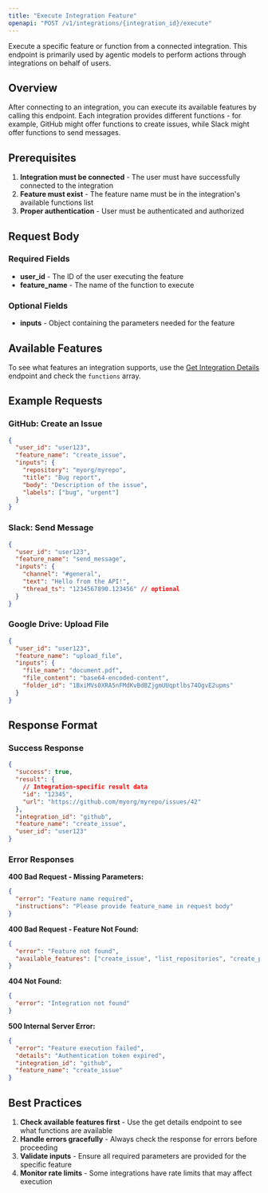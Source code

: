 ```yaml
---
title: "Execute Integration Feature"
openapi: "POST /v1/integrations/{integration_id}/execute"
---
```


Execute a specific feature or function from a connected integration. This endpoint is primarily used by agentic models to perform actions through integrations on behalf of users.

## Overview

After connecting to an integration, you can execute its available features by calling this endpoint. Each integration provides different functions - for example, GitHub might offer functions to create issues, while Slack might offer functions to send messages.

## Prerequisites

1. **Integration must be connected** - The user must have successfully connected to the integration
2. **Feature must exist** - The feature name must be in the integration's available functions list
3. **Proper authentication** - User must be authenticated and authorized

## Request Body

### Required Fields
- **user_id** - The ID of the user executing the feature
- **feature_name** - The name of the function to execute

### Optional Fields
- **inputs** - Object containing the parameters needed for the feature

## Available Features

To see what features an integration supports, use the [Get Integration Details](/api-reference/integrations/get-details) endpoint and check the `functions` array.

## Example Requests

### GitHub: Create an Issue
```json
{
  "user_id": "user123",
  "feature_name": "create_issue",
  "inputs": {
    "repository": "myorg/myrepo",
    "title": "Bug report",
    "body": "Description of the issue",
    "labels": ["bug", "urgent"]
  }
}
```

### Slack: Send Message
```json
{
  "user_id": "user123", 
  "feature_name": "send_message",
  "inputs": {
    "channel": "#general",
    "text": "Hello from the API!",
    "thread_ts": "1234567890.123456" // optional
  }
}
```

### Google Drive: Upload File
```json
{
  "user_id": "user123",
  "feature_name": "upload_file", 
  "inputs": {
    "file_name": "document.pdf",
    "file_content": "base64-encoded-content",
    "folder_id": "1BxiMVs0XRA5nFMdKvBdBZjgmUUqptlbs74OgvE2upms"
  }
}
```

## Response Format

### Success Response
```json
{
  "success": true,
  "result": {
    // Integration-specific result data
    "id": "12345",
    "url": "https://github.com/myorg/myrepo/issues/42"
  },
  "integration_id": "github",
  "feature_name": "create_issue", 
  "user_id": "user123"
}
```

### Error Responses

**400 Bad Request - Missing Parameters:**
```json
{
  "error": "Feature name required",
  "instructions": "Please provide feature_name in request body"
}
```

**400 Bad Request - Feature Not Found:**
```json
{
  "error": "Feature not found",
  "available_features": ["create_issue", "list_repositories", "create_pull_request"]
}
```

**404 Not Found:**
```json
{
  "error": "Integration not found"
}
```

**500 Internal Server Error:**
```json
{
  "error": "Feature execution failed",
  "details": "Authentication token expired",
  "integration_id": "github",
  "feature_name": "create_issue"
}
```

## Best Practices

1. **Check available features first** - Use the get details endpoint to see what functions are available
2. **Handle errors gracefully** - Always check the response for errors before proceeding
3. **Validate inputs** - Ensure all required parameters are provided for the specific feature
4. **Monitor rate limits** - Some integrations have rate limits that may affect execution
